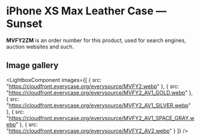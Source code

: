
# iPhone XS Max Leather Case — Sunset

<Callout type='info' emoji='👉🏻'>**MVFY2ZM** is an order number for this product, used for search engines, auction websites and such.</Callout>

## Image gallery

<LightboxComponent
    images={[
      {
        src: "https://cloudfront.everycase.org/everysource/MVFY2.webp"
      },
      {
        src: "https://cloudfront.everycase.org/everysource/MVFY2_AV1_GOLD.webp"
      },
      {
        src: "https://cloudfront.everycase.org/everysource/MVFY2_AV1_SILVER.webp"
      },
      {
        src: "https://cloudfront.everycase.org/everysource/MVFY2_AV1_SPACE_GRAY.webp"
      },
      {
        src: "https://cloudfront.everycase.org/everysource/MVFY2_AV2.webp"
      }
    ]}
  />
